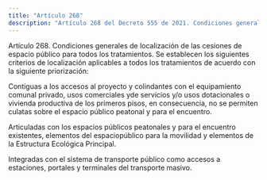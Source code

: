 ```yaml
---
title: "Artículo 268"
description: "Artículo 268 del Decreto 555 de 2021. Condiciones generales de localización de las cesiones de espacio público para todos los tratamien..."
---
```


Artículo 268. Condiciones generales de localización de las cesiones de espacio público para todos los tratamientos. Se establecen los siguientes criterios de localización aplicables a todos los tratamientos de acuerdo con la siguiente priorización:
 
Contiguas a los accesos al proyecto y colindantes con el equipamiento comunal privado, usos comerciales yde servicios y/o usos dotacionales o vivienda productiva de los primeros pisos, en consecuencia, no se permiten culatas sobre el espacio público peatonal y para el encuentro.
 
Articuladas con los espacios públicos peatonales y para el encuentro existentes, elementos del espaciopúblico para la movilidad y elementos de la Estructura Ecológica Principal.
 
Integradas con el sistema de transporte público como accesos a estaciones, portales y terminales del transporte masivo.